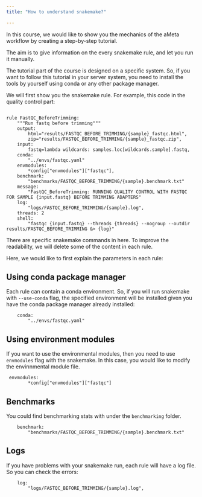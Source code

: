 ```yaml
---
title: "How to understand snakemake?"

---
```


In this course, we would like to show you the mechanics of the aMeta workflow by creating a step-by-step tutorial.

The aim is to give information on the every snakemake rule, and let you run it manually.

The tutorial part of the course is designed on a specific system. So, if you want to follow this tutorial in your server system, you need to install the tools by yourself using conda or any other package manager.

We will first show you the snakemake rule. For example, this code in the quality control part:

```

rule FastQC_BeforeTrimming:
    """Run fastq before trimming"""
    output:
        html="results/FASTQC_BEFORE_TRIMMING/{sample}_fastqc.html",
        zip="results/FASTQC_BEFORE_TRIMMING/{sample}_fastqc.zip",
    input:
        fastq=lambda wildcards: samples.loc[wildcards.sample].fastq,
    conda:
        "../envs/fastqc.yaml"
    envmodules:
        *config["envmodules"]["fastqc"],
    benchmark:
        "benchmarks/FASTQC_BEFORE_TRIMMING/{sample}.benchmark.txt"
    message:
        "FastQC_BeforeTrimming: RUNNING QUALITY CONTROL WITH FASTQC FOR SAMPLE {input.fastq} BEFORE TRIMMING ADAPTERS"
    log:
        "logs/FASTQC_BEFORE_TRIMMING/{sample}.log",
    threads: 2
    shell:
        "fastqc {input.fastq} --threads {threads} --nogroup --outdir results/FASTQC_BEFORE_TRIMMING &> {log}"
```

There are specific snakemake commands in here. To improve the readability, we will delete some of the content in each rule.

Here, we would like to first explain the parameters in each rule:

## Using conda package manager

Each rule can contain a conda environment. So, if you will run snakemake with `--use-conda` flag, the specified environment will be installed given you have the conda package manager already installed:

```
    conda:
        "../envs/fastqc.yaml"
```

## Using environment modules

If you want to use the environmental modules, then you need to use `envmodules` flag with the snakemake. In this case, you would like to modify the envirınmental module file.

```
 envmodules:
        *config["envmodules"]["fastqc"]

```

## Benchmarks

You could find benchmarking stats with under the `benchmarking` folder.

```
    benchmark:
        "benchmarks/FASTQC_BEFORE_TRIMMING/{sample}.benchmark.txt"

```

## Logs

If you have problems with your snakemake run, each rule will have a log file. So you can check the errors:

```
    log:
        "logs/FASTQC_BEFORE_TRIMMING/{sample}.log",
```

